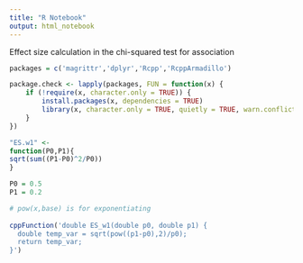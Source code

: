 ```yaml
---
title: "R Notebook"
output: html_notebook
---
```


Effect size calculation in the chi-squared test for association

```r

packages = c('magrittr','dplyr','Rcpp','RcppArmadillo')

package.check <- lapply(packages, FUN = function(x) {
    if (!require(x, character.only = TRUE)) {
        install.packages(x, dependencies = TRUE)
        library(x, character.only = TRUE, quietly = TRUE, warn.conflicts = FALSE)
    }
})


```



```r

"ES.w1" <-
function(P0,P1){
sqrt(sum((P1-P0)^2/P0))
}

P0 = 0.5
P1 = 0.2


```

```r
# pow(x,base) is for exponentiating
 
cppFunction('double ES_w1(double p0, double p1) {
  double temp_var = sqrt(pow((p1-p0),2)/p0);
  return temp_var;
}')
```












